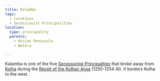 ```yaml
---
title: Kalamba
tags:
  - locations
  - Secessionist Principalities
location:
  type: principality
  parents:
    - Mirian Peninsula
    - Betera

---
```


Kalamba is one of the five
[Secessionist Principalities](/world/organizations/secessionist-principalities/)
that broke away from [Kolha](/world/locations/kolha) during the
[Revolt of the Kolhan Ansa](/world/events/revolt-of-the-kolhan-ansa/) (1250-1254
AI). It borders Kolha to the west.
